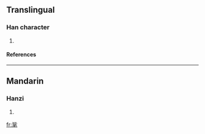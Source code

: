 ==Translingual==
===Han character===
{{Han char|rn=82|rad=毛|as=04|sn=8|four=2171<sub>4</sub>|canj=心心竹手山 (PPHQU)}}
# {{defn|Han|sort=毛04}}
====References====
{{Han ref|kx=0592.090|dkj=16781|dj=0984.090|hdz=31995.120|uh=6BDE|ud=27614|bh=CCEC|bd=52460}}

----
==Mandarin==
===Hanzi===
{{cmn-hanzi|pin=[[mào]] ([[mao4]]), [[pú]] ([[pu2]])|wg=mao<sup>4</sup>, p'u<sup>2</sup>}}
# {{defn|Mandarin}}

[[fr:毞]]